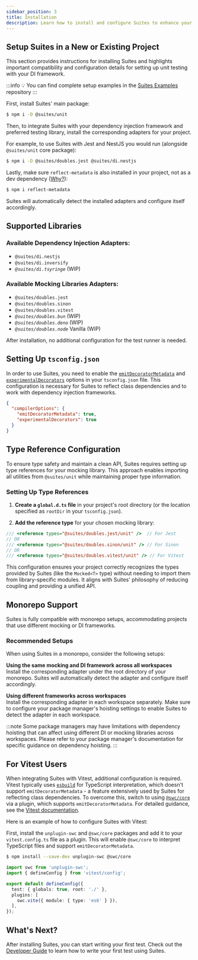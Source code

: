 ```yaml
---
sidebar_position: 3
title: Installation
description: Learn how to install and configure Suites to enhance your unit testing process across various DI frameworks and testing libraries.
---
```


## Setup Suites in a New or Existing Project

This section provides instructions for installing Suites and highlights important compatibility and configuration
details for setting up unit testing with your DI framework.

:::info
:bulb: You can find complete setup examples in the [Suites Examples](https://github.com/suites-dev/examples) repository
:::

First, install Suites' main package:

```bash
$ npm i -D @suites/unit
```

Then, to integrate Suites with your dependency injection framework and preferred testing library, install the corresponding
adapters for your project.

For example, to use Suites with Jest and NestJS you would run (alongside `@suites/unit` core package):

```bash
$ npm i -D @suites/doubles.jest @suites/di.nestjs
```

Lastly, make sure `reflect-metadata` is also installed in your project, not as a dev dependency ([Why?](https://www.typescriptlang.org/docs/handbook/decorators.html#metadata)):

```bash
$ npm i reflect-metadata
```

Suites will automatically detect the installed adapters and configure itself accordingly.

## Supported Libraries
### Available Dependency Injection Adapters:
  * `@suites/di.nestjs`
  * `@suites/di.inversify`
  * _`@suites/di.tsyringe`_ (WIP)

### Available Mocking Libraries Adapters:
  * `@suites/doubles.jest`
  * `@suites/doubles.sinon`
  * `@suites/doubles.vitest`
  * _`@suites/doubles.bun`_ (WIP)
  * _`@suites/doubles.deno`_ (WIP)
  * _`@suites/doubles.node`_ Vanilla (WIP)

After installation, no additional configuration for the test runner is needed.

## Setting Up `tsconfig.json`
In order to use Suites, you need to enable the [`emitDecoratorMetadata`](https://www.typescriptlang.org/tsconfig#emitDecoratorMetadata) and [`experimentalDecorators`](https://www.typescriptlang.org/tsconfig#experimentalDecorators) options in your `tsconfig.json` file.
This configuration is necessary for Suites to reflect class dependencies and to work with dependency injection frameworks.

```json title="tsconfig.json"
{
  "compilerOptions": {
    "emitDecoratorMetadata": true,
    "experimentalDecorators": true
  }
}
```

## Type Reference Configuration

To ensure type safety and maintain a clean API, Suites requires setting up type references for your mocking library. This approach enables importing all utilities from `@suites/unit` while maintaining proper type information.

### Setting Up Type References

1. **Create a `global.d.ts` file** in your project's root directory (or the location specified as `rootDir` in your `tsconfig.json`).

2. **Add the reference type** for your chosen mocking library:

```typescript title="global.d.ts"
/// <reference types="@suites/doubles.jest/unit" />  // For Jest
// OR
/// <reference types="@suites/doubles.sinon/unit" /> // For Sinon
// OR
/// <reference types="@suites/doubles.vitest/unit" /> // For Vitest
```

This configuration ensures your project correctly recognizes the types provided by Suites (like the `Mocked<T>` type) without needing to import them from library-specific modules. It aligns with Suites' philosophy of reducing coupling and providing a unified API.

## Monorepo Support

Suites is fully compatible with monorepo setups, accommodating projects that use different mocking or DI frameworks.

### Recommended Setups

When using Suites in a monorepo, consider the following setups:

**Using the same mocking and DI framework across all workspaces** \
Install the corresponding adapter under the root directory of your monorepo.
Suites will automatically detect the adapter and configure itself accordingly.

**Using different frameworks across workspaces** \
Install the corresponding adapter in each workspace separately. Make sure to configure your package manager's hoisting settings
to enable Suites to detect the adapter in each workspace.

:::note
Some package managers may have limitations with dependency hoisting that can affect using different DI or mocking libraries
across workspaces. Please refer to your package manager's documentation for specific guidance on dependency hoisting.
:::

## For Vitest Users

When integrating Suites with Vitest, additional configuration is required. Vitest typically uses [`esbuild`](https://esbuild.github.io/) for
TypeScript interpretation, which doesn't support `emitDecoratorMetadata` - a feature extensively used by Suites for
reflecting class dependencies. To overcome this, switch to using [`@swc/core`](https://swc.rs/docs/usage/core) via a
plugin, which supports `emitDecoratorMetadata`. For detailed guidance, see the [Vitest documentation](https://vitest.dev/).

Here is an example of how to configure Suites with Vitest:

First, install the `unplugin-swc` and `@swc/core` packages and add it to your `vitest.config.ts` file as a plugin.
This will enable `@swc/core` to interpret TypeScript files and support `emitDecoratorMetadata`.

```bash
$ npm install --save-dev unplugin-swc @swc/core
```

```typescript title="vitest.config.ts"
import swc from 'unplugin-swc';
import { defineConfig } from 'vitest/config';

export default defineConfig({
  test: { globals: true, root: './' },
  plugins: [
    swc.vite({ module: { type: 'es6' } }),
  ],
});
```

<div class="next-steps-section">

## What's Next?
After installing Suites, you can start writing your first test.
Check out the [Developer Guide](/docs/developer-guide) to learn how to write your first test using Suites.

</div>